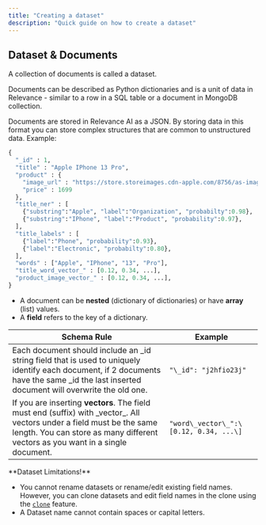 ```yaml
---
title: "Creating a dataset"
description: "Quick guide on how to create a dataset"
---
```


## Dataset & Documents

A collection of documents is called a dataset.

Documents can be described as Python dictionaries and is a unit of data in Relevance - similar to a row in a SQL table or a document in MongoDB collection. 

Documents are stored in Relevance AI as a JSON. By storing data in this format you can store complex structures that are common to unstructured data. Example:

```python Python
{
  "_id" : 1,
  "title" : "Apple IPhone 13 Pro",
  "product" : {
    "image_url" : "https://store.storeimages.cdn-apple.com/8756/as-images.apple.com/is/iphone-card-40-iphone13pro-202203?wid=340&hei=264&fmt=p-jpg&qlt=95&.v=1644989935267"
    "price" : 1699
  },
  "title_ner" : [
    {"substring":"Apple", "label":"Organization", "probabilty":0.98}, 
    {"substring":"IPhone", "label":"Product", "probability":0.97}, 
  ],
  "title_labels" : [
    {"label":"Phone", "probability":0.93}, 
    {"label":"Electronic", "probabilty":0.80}, 
  ],
  "words" : ["Apple", "IPhone", "13", "Pro"],
  "title_word_vector_" : [0.12, 0.34, ...],
  "product_image_vector_" : [0.12, 0.34, ...],
}
```

- A document can be **nested** (dictionary of dictionaries) or have **array** (list) values.
- A **field** refers to the key of a dictionary.

| **Schema Rule**                                                                                                                                                                                             | **Example**                            |
| ----------------------------------------------------------------------------------------------------------------------------------------------------------------------------------------------------------- | -------------------------------------- |
| Each document should include an \_id string field that is used to uniquely identify each document, if 2 documents have the same \_id the last inserted document will overwrite the old one.                 | `"\_id": "j2hfio23j"`                  |
| If you are inserting **vectors**. The field must end (suffix) with \_vector\_. All vectors under a field must be the same length. You can store as many different vectors as you want in a single document. | `"word\_vector\_":\[0.12, 0.34, ...\]` |

<Warning>
**Dataset Limitations!**

-  You cannot rename datasets or rename/edit existing field names. However, you can clone datasets and edit field names in the clone using the [`clone`](https://relevanceai.readthedocs.io/en/v0.33.2/client.html#relevanceai.http%5Fclient.Client.clone%5Fdataset) feature.
-  A Dataset name cannot contain spaces or capital letters.
</Warning>